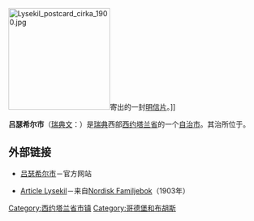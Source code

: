 {{Infobox Kommun|
fullname=Lysekils kommun|
coatofarms=[[File:Lysekil_vapen.svg|100px]]|
county=[[西约塔兰省|西约塔兰省]]|
province=[[布胡斯|布胡斯]]|
capital={{link-en|吕瑟希尔|Lysekil}}|
map=[[File:Lysekil_Municipality_in_Västra_Götaland_County.png|200px]]|
arearank=第250名|
area=210.73|
arealand=209.93|
populationrank=第152名|
population=14,631|
densityrank=第76名|
populationdensity=69.7|
website=http://www.lysekil.se/|{{dead link|date=2017年12月 |bot=InternetArchiveBot |fix-attempted=yes }}
footnotes=面积与人口统计数据来自[[瑞典统计局|瑞典统计局]]，截至2006年12月31日}}
[[File:Lysekil_postcard_cirka_1900.jpg|200px]]寄出的一封[[明信片|明信片]]。]]

'''吕瑟希尔市'''（[[瑞典文|瑞典文]]：{{lang|sv|''Lysekils kommun''}}）是[[瑞典|瑞典]]西部[[西约塔兰省|西约塔兰省]]的一个[[瑞典自治市|自治市]]。其治所位于{{link-en|吕瑟希尔|Lysekil}}。

== 外部链接 ==
* [http://www.lysekil.se 吕瑟希尔市]{{Wayback|url=http://www.lysekil.se/ |date=20210108092426 }}－官方网站
* {{sv icon}} [http://runeberg.org/nfbq/0061.html Article Lysekil]{{Wayback|url=http://runeberg.org/nfbq/0061.html |date=20200131210059 }}－来自[[Nordisk_Familjebok|Nordisk Familjebok]]（1903年）

{{Västra Götaland County}}
{{Localities in Lysekil Municipality}}

[[Category:西约塔兰省市镇|Category:西约塔兰省市镇]]
[[Category:哥德堡和布胡斯|Category:哥德堡和布胡斯]]